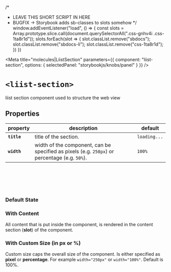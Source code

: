 /*
 * LEAVE THIS SHORT SCRIPT IN HERE
 * BUGFIX -> Storybook adds sb-classes to slots somehow
 */
window.addEventListener("load", () => {
  const slots = Array.prototype.slice.call(document.querySelectorAll(".css-gnhv4i .css-1ta8r1d"));
  slots.forEach(slot => {
    slot.classList.remove("sbdocs");
    slot.classList.remove("sbdocs-li");
    slot.classList.remove("css-1ta8r1d");
  })
})

<Meta
  title="molecules|LiistSection"
  parameters={{
    component: "liist-section",
    options: { selectedPanel: "storybookjs/knobs/panel" }
  }}
/>

# `<liist-section>`

liist section component used to structure the web view


## Properties

| property     | description            | default     |
| ------------ | ---------------------- | ----------- |
| **`title`**  | title of the section.  | `loading...`|
| **`width`**  | width of the component, can be specified as pixels (e.g. `250px`) or percentage (e.g. `50%`). | `100%`|

<br></br>
<br></br>

### Default State
<Preview>
  <liist-section></liist-section>
</Preview>

### With Content
All content that is put inside the component, is rendered in the content section (**slot**) of the component.
<Preview>
  <liist-section title="50+ Spots in this Hitlist">
    <liist-place-card></liist-place-card>
    <liist-place-card></liist-place-card>
  </liist-section>
</Preview>

### With Custom Size (in px or %)
Custom size caps the overall size of the component. Is either specified as **pixel** or **percentage**. For example `width="250px"` or `width="100%"`. Default is 100%.
<Preview>
  <liist-section width="250px" title="50+ Spots in this Hitlist">
    <liist-place-card></liist-place-card>
    <liist-place-card></liist-place-card>
  </liist-section>
</Preview>
